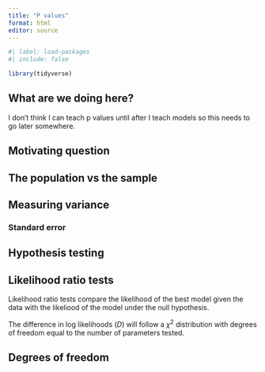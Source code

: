 ```yaml
---
title: "P values"
format: html
editor: source
---
```


```r
#| label: load-packages
#| include: false

library(tidyverse)
```

## What are we doing here?

I don't think I can teach p values until after I teach models so this needs to go later somewhere.

## Motivating question

## The population vs the sample

## Measuring variance

### Standard error

## Hypothesis testing


## Likelihood ratio tests

Likelihood ratio tests compare the likelihood of the best model given the data with the likeliood of the model under the null hypothesis.

The difference in log likelihoods ($D$) will follow a $\chi ^2$ distribution with degrees of freedom equal to the number of parameters tested.




## Degrees of freedom